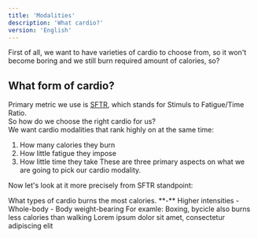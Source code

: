 ```yaml
---
title: 'Modalities'
description: 'What cardio?'
version: 'English'
---
```

First of all, we want to have varieties of cardio to choose from, so it won't become boring and we still burn required amount of calories, so?

## What form of cardio?
Primary metric we use is [SFTR](/cardio/basics), which stands for Stimuls to Fatigue/Time Ratio. <br/>
So how do we choose the right cardio for us? <br/>
We want cardio modalities that rank highly on at the same time:
1. How many calories they burn
2. How little fatigue they impose
3. How little time they take
These are three primary aspects on what we are going to pick our cardio modality.<br/>

Now let's look at it more precisely from SFTR standpoint: <br/>

<CardGroup cols={1}>
  <Card title="How many calories they burn" icon="circle-1">
    What types of cardio burns the most calories.
    **-** Higher intensities
    - Whole-body 
    - Body weight-bearing
    For examle: Boxing, bycicle also burns less calories than walking
  </Card>
  <Card title="Second Card" icon="square-2">
    Lorem ipsum dolor sit amet, consectetur adipiscing elit
  </Card>
</CardGroup>

